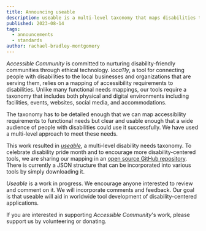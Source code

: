 ```yaml
---
title: Announcing useable
description: useable is a multi-level taxonomy that maps disabilities to functional needs.
published: 2023-08-14
tags:
  - announcements
  - standards
author: rachael-bradley-montgomery
---
```


*Accessible Community* is committed to nurturing disability-friendly communities through ethical technology. *loca11y*, a tool for connecting people with disabilities to the local businesses and organizations that are serving them, relies on a mapping of accessibility requirements to disabilities. Unlike many functional needs mappings, our tools require a taxonomy that includes both physical and digital environments including facilities, events, websites, social media, and accommodations.

The taxonomy has to be detailed enough that we can map accessibility requirements to functional needs but clear and usable enough that a wide audience of people with disabilities could use it successfully. We have used a multi-level approach to meet these needs.

This work resulted in [*useable*](https://accessiblecommunity.org/useable "useable"), a multi-level disability needs taxonomy. To celebrate disability pride month and to encourage more disability-centered tools, we are sharing our mapping in an [open source GitHub repository](https://github.com/accessiblecommunity/useable). There is currently a JSON structure that can be incorporated into various tools by simply downloading it.

*Useable* is a work in progress. We encourage anyone interested to review and comment on it. We will incorporate comments and feedback. Our goal is that useable will aid in worldwide tool development of disability-centered applications.

If you are interested in supporting *Accessible Community*'s work, please support us by volunteering or donating.
